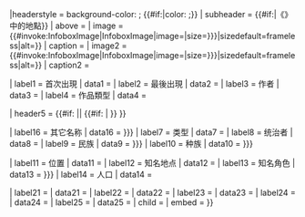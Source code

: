 {{Infobox
|abovestyle   = background-color: {{if empty|{{{colour|}}}|#DEDEE2}}; {{#if:{{{colour|}}}|color: {{Greater color contrast ratio|{{if empty|{{{colour|}}}}}}};}}
|headerstyle   = background-color: {{if empty|{{{colour|}}}|#DEDEE2}}; {{#if:{{{colour|}}}|color: {{Greater color contrast ratio|{{if empty|{{{colour|}}}}}}};}}
| subheader   = {{#if:{{{source|}}}|《{{{source}}}》中的地點}}
| above       = {{{name|<includeonly>{{PAGENAMEBASE}}</includeonly>}}}
| image       = {{#invoke:InfoboxImage|InfoboxImage|image={{{image|}}}|size={{{imagesize|{{{image_size|}}}}}}|sizedefault=frameless|alt={{{alt|}}}}}
| caption     = {{{caption|}}}
| image2      = {{#invoke:InfoboxImage|InfoboxImage|image={{{image2|}}}|size={{{image2size|{{{image2_size|}}}}}}|sizedefault=frameless|alt={{{alt2|}}}}}	
| caption2    = {{{caption2|}}}

| label1      = 首次出現
| data1       = {{{first|}}}
| label2      = 最後出現
| data2       = {{{last|}}}
| label3      = 作者
| data3       = {{{creator|}}}
| label4      = 作品類型
| data4       = {{{genre|}}}

| header5    = {{#if: {{{noinfo|}}} || {{#if: {{{alt_name|}}} {{{type|}}} {{{ruler|}}} {{{ethnic_group|}}} {{{race|}}} {{{located_in|}}} {{{locations|}}} {{{characters|}}} {{{population|}}} {{{data21|}}} {{{data22|}}} {{{data23|}}} {{{data24|}}} {{{data25|}}} | {{If empty |{{{info-hdr|}}} |-{zh-hans:信息; zh-hant:資訊}-}} }} }}

| label16     = 其它名称
| data16      = {{{alt_name|{{{altname|}}}}}}
| label7      = 类型
| data7       = {{{type|}}}
| label8      = 统治者
| data8       = {{{ruler|}}}
| label9      = 民族
| data9       = {{{ethnic_group|{{{ethnic_groups|}}}}}}
| label10      = 种族
| data10      = {{{race|{{{races|}}}}}}

| label11     = 位置
| data11      = {{{located_in|}}}
| label12     = 知名地点
| data12      = {{{locations|}}}
| label13     = 知名角色
| data13      = {{{characters|{{{people|}}}}}}
| label14     = 人口
| data14      = {{{population|}}}

| label21     = {{{blank_label|}}}
| data21      = {{{blank_data|}}}
| label22     = {{{blank_label1|}}}
| data22      = {{{blank_data1|}}}
| label23     = {{{blank_label2|}}}
| data23      = {{{blank_data2|}}}
| label24     = {{{blank_label3|}}}
| data24      = {{{blank_data3|}}}
| label25     = {{{blank_label4|}}}
| data25      = {{{blank_data4|}}}
| child       = {{{child|}}}
| embed       = {{{embed|}}}
}}<noinclude>{{documentation}}</noinclude>